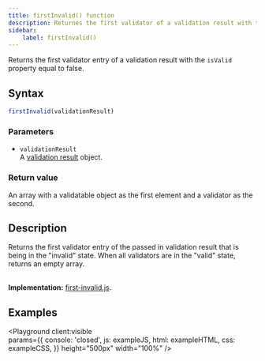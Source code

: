 ```yaml
---
title: firstInvalid() function
description: Returnes the first validator of a validation result with the isValid property equal to false.
sidebar: 
    label: firstInvalid()
---
```



Returns the first validator entry of a validation result with the `isValid` property equal to false.

## Syntax

```js 
firstInvalid(validationResult)
```

### Parameters

- `validationResult`
<br/> A [validation result](/api/validation-result/) object.

### Return value

An array with a validatable object as the first element and a validator as the second.

## Description

Returns the first validator entry of the passed in validation result that is being in the "invalid" state. When all validators are in the "valid" state, returns an empty array.

<br/>**Implementation:** [first-invalid.js](https://github.com/itihon/isomorphic-validation/blob/master/src/ui/first-invalid.js).

## Examples

<Playground client:visible  
    params={{
        console: 'closed',
        js: exampleJS,
        html: exampleHTML,
        css: exampleCSS,
    }}
    height="500px"
    width="100%"
/>